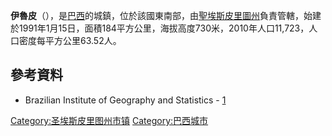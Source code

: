 {{coord|20|20|42|S|41|38|27|W|scale:30000|display=title}}

'''伊魯皮'''（{{lang-pt|Irupi}}），是[[巴西|巴西]]的城鎮，位於該國東南部，由[[聖埃斯皮里圖州|聖埃斯皮里圖州]]負責管轄，始建於1991年1月15日，面積184平方公里，海拔高度730米，2010年人口11,723，人口密度每平方公里63.52人。

==參考資料==
*Brazilian Institute of Geography and Statistics - [https://web.archive.org/web/20070109005631/http://www.ibge.gov.br/cidadesat/default.php]

{{Brazil-geo-stub}}
{{聖埃斯皮里圖州市鎮}}
[[Category:圣埃斯皮里图州市镇|Category:圣埃斯皮里图州市镇]]
[[Category:巴西城市|Category:巴西城市]]